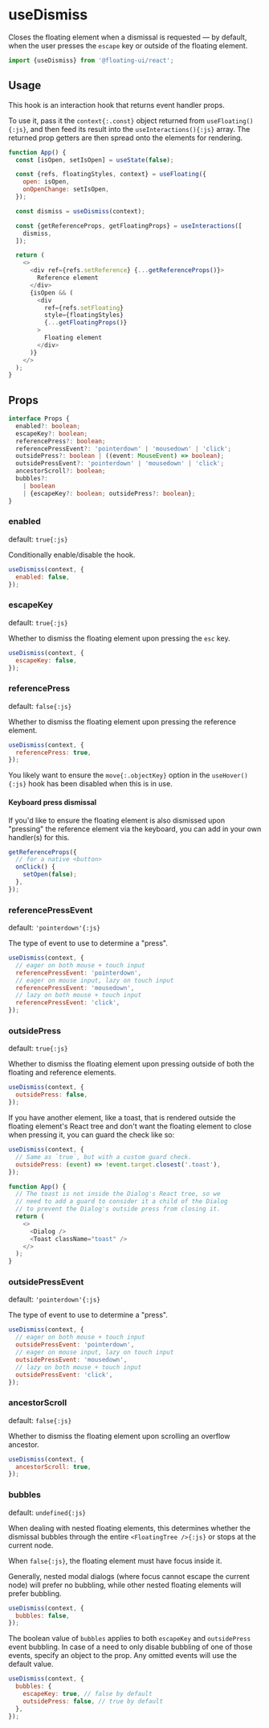 # useDismiss

Closes the floating element when a dismissal is requested — by
default, when the user presses the `escape` key or outside of the
floating element.

```js
import {useDismiss} from '@floating-ui/react';
```

## Usage

This hook is an interaction hook that returns event handler
props.

To use it, pass it the `context{:.const}` object returned from
`useFloating(){:js}`, and then feed its result into the
`useInteractions(){:js}` array. The returned prop getters are
then spread onto the elements for rendering.

```js {9-13} /context/
function App() {
  const [isOpen, setIsOpen] = useState(false);

  const {refs, floatingStyles, context} = useFloating({
    open: isOpen,
    onOpenChange: setIsOpen,
  });

  const dismiss = useDismiss(context);

  const {getReferenceProps, getFloatingProps} = useInteractions([
    dismiss,
  ]);

  return (
    <>
      <div ref={refs.setReference} {...getReferenceProps()}>
        Reference element
      </div>
      {isOpen && (
        <div
          ref={refs.setFloating}
          style={floatingStyles}
          {...getFloatingProps()}
        >
          Floating element
        </div>
      )}
    </>
  );
}
```

## Props

```ts
interface Props {
  enabled?: boolean;
  escapeKey?: boolean;
  referencePress?: boolean;
  referencePressEvent?: 'pointerdown' | 'mousedown' | 'click';
  outsidePress?: boolean | ((event: MouseEvent) => boolean);
  outsidePressEvent?: 'pointerdown' | 'mousedown' | 'click';
  ancestorScroll?: boolean;
  bubbles?:
    | boolean
    | {escapeKey?: boolean; outsidePress?: boolean};
}
```

### enabled

default: `true{:js}`

Conditionally enable/disable the hook.

```js
useDismiss(context, {
  enabled: false,
});
```

### escapeKey

default: `true{:js}`

Whether to dismiss the floating element upon pressing the `esc`
key.

```js
useDismiss(context, {
  escapeKey: false,
});
```

### referencePress

default: `false{:js}`

Whether to dismiss the floating element upon pressing the
reference element.

```js
useDismiss(context, {
  referencePress: true,
});
```

You likely want to ensure the `move{:.objectKey}` option in the
`useHover(){:js}` hook has been disabled when this is in use.

#### Keyboard press dismissal

If you'd like to ensure the floating element is also dismissed
upon "pressing" the reference element via the keyboard, you can
add in your own handler(s) for this.

```js
getReferenceProps({
  // for a native <button>
  onClick() {
    setOpen(false);
  },
});
```

### referencePressEvent

default: `'pointerdown'{:js}`

The type of event to use to determine a "press".

```js
useDismiss(context, {
  // eager on both mouse + touch input
  referencePressEvent: 'pointerdown',
  // eager on mouse input, lazy on touch input
  referencePressEvent: 'mousedown',
  // lazy on both mouse + touch input
  referencePressEvent: 'click',
});
```

### outsidePress

default: `true{:js}`

Whether to dismiss the floating element upon pressing outside of
both the floating and reference elements.

```js
useDismiss(context, {
  outsidePress: false,
});
```

If you have another element, like a toast, that is rendered
outside the floating element's React tree and don't want the
floating element to close when pressing it, you can guard the
check like so:

```js
useDismiss(context, {
  // Same as `true`, but with a custom guard check.
  outsidePress: (event) => !event.target.closest('.toast'),
});
```

```js
function App() {
  // The toast is not inside the Dialog's React tree, so we
  // need to add a guard to consider it a child of the Dialog
  // to prevent the Dialog's outside press from closing it.
  return (
    <>
      <Dialog />
      <Toast className="toast" />
    </>
  );
}
```

### outsidePressEvent

default: `'pointerdown'{:js}`

The type of event to use to determine a "press".

```js
useDismiss(context, {
  // eager on both mouse + touch input
  outsidePressEvent: 'pointerdown',
  // eager on mouse input, lazy on touch input
  outsidePressEvent: 'mousedown',
  // lazy on both mouse + touch input
  outsidePressEvent: 'click',
});
```

### ancestorScroll

default: `false{:js}`

Whether to dismiss the floating element upon scrolling an
overflow ancestor.

```js
useDismiss(context, {
  ancestorScroll: true,
});
```

### bubbles

default: `undefined{:js}`

When dealing with nested floating elements, this determines
whether the dismissal bubbles through the entire
`<FloatingTree />{:js}` or stops at the current node.

When `false{:js}`, the floating element must have focus inside
it.

Generally, nested modal dialogs (where focus cannot escape the
current node) will prefer no bubbling, while other nested
floating elements will prefer bubbling.

```js
useDismiss(context, {
  bubbles: false,
});
```

The boolean value of `bubbles` applies to both `escapeKey` and
`outsidePress` event bubbling. In case of a need to only disable
bubbling of one of those events, specify an object to the prop.
Any omitted events will use the default value.

```js
useDismiss(context, {
  bubbles: {
    escapeKey: true, // false by default
    outsidePress: false, // true by default
  },
});
```

